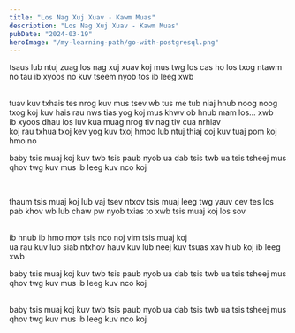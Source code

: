 ```yaml
---
title: "Los Nag Xuj Xuav - Kawm Muas"
description: "Los Nag Xuj Xuav - Kawm Muas"
pubDate: "2024-03-19"
heroImage: "/my-learning-path/go-with-postgresql.png"
---
```


tsaus lub ntuj zuag
los nag xuj xuav
koj mus twg los cas ho los txog ntawm no
tau ib xyoos no
kuv tseem nyob tos ib leeg xwb

<br />
tuav kuv txhais tes nrog kuv mus tsev wb tus me tub niaj hnub noog noog txog koj
kuv hais rau nws tias yog koj mus khwv ob hnub mam los... xwb
<br />
ib xyoos dhau los luv kua muag nrog tiv nag tiv cua nrhiav
<br />
koj rau txhua txoj kev yog kuv txoj hmoo lub ntuj thiaj coj kuv tuaj pom koj hmo
no
<br />

baby tsis muaj koj
kuv twb tsis paub nyob
ua dab tsis twb ua tsis tsheej
mus qhov twg kuv mus ib leeg
kuv nco koj

<br />

thaum tsis muaj koj
lub vaj tsev ntxov
tsis muaj leeg twg yauv
cev tes los pab khov
wb lub chaw pw
nyob txias to xwb tsis muaj koj los sov

<br />
ib hnub ib hmo mov tsis nco noj vim tsis muaj koj
<br />
ua rau kuv lub siab ntxhov hauv kuv lub neej kuv tsuas xav hlub koj ib leeg xwb
<br />

baby tsis muaj koj
kuv twb tsis paub nyob
ua dab tsis twb ua tsis tsheej
mus qhov twg kuv mus ib leeg
kuv nco koj

<br />
baby tsis muaj koj kuv twb tsis paub nyob ua dab tsis twb ua tsis tsheej mus qhov
twg kuv mus ib leeg kuv nco koj

